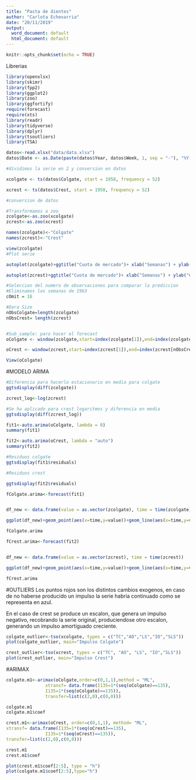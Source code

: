 ```yaml
---
title: "Pasta de dientes"
author: "Carlota Echevarria"
date: "20/11/2019"
output:
  word_document: default
  html_document: default
---
```


```r
knitr::opts_chunk$set(echo = TRUE)
```

Librerias
```r
library(openxlsx)
library(skimr)
library(fpp2)
library(ggplot2)
library(zoo)
library(ggfortify)
require(forecast)
require(xts)
library(readr)
library(tidyverse)
library(dplyr)
library(tsoutliers)
library(TSA)
```


```r
datos<-read.xlsx("data/data.xlsx")
datos$Date <- as.Date(paste(datos$Year, datos$Week, 1, sep = "-"), "%Y-%U-%u")

```




```r
#dividimos la serie en 2 y conversion en datos

xcolgate <- ts(datos$Colgate, start = 1958, frequency = 52)

xcrest <- ts(datos$Crest, start = 1958, frequency = 52)

#conversion de datos

#Transformamos a zoo
zcolgate<-as.zoo(xcolgate)
zcrest<-as.zoo(xcrest)

names(zcolgate)<-"Colgate"
names(zcrest)<-"Crest"

view(zcolgate)
#Plot serie

autoplot(zcolgate)+ggtitle("Cuota de mercado")+ xlab("Semanas") + ylab("Colgate")

autoplot(zcrest)+ggtitle("Cuota de mercado")+ xlab("Semanas") + ylab("Crest")

#Seleccion del numero de observaciones para comparar la prediccion
#Eliminamos las semanas de 1963
cOmit = 16

#Dara Size
nObsColgate=length(zcolgate)
nObsCrest= length(zcrest)


#Sub_sample: para hacer el forecast
oColgate <- window(zcolgate,start=index(zcolgate[1]),end=index(zcolgate[nObsColgate-cOmit])) 

oCrest <- window(zcrest,start=index(zcrest[1]),end=index(zcrest[nObsCrest-cOmit])) 

View(oColgate)


```




#MODELO ARIMA

```r

#Diferencia para hacerlo estacionario en media para colgate
ggtsdisplay(diff(zcolgate))
```

```r
zcrest_log<-log(zcrest)
```




```r
#Se ha aplicado para crest logaritmos y diferencia en media
ggtsdisplay(diff(zcrest_log))
```


```r
fit1<-auto.arima(oColgate, lambda = 0)
summary(fit1)
```







```r
fit2<-auto.arima(oCrest, lambda = "auto")
summary(fit2)
```

```r
#Residuos colgate
ggtsdisplay(fit1$residuals)
```

```r
#Residuos crest

ggtsdisplay(fit2$residuals)
```



```r

fColgate.arima<-forecast(fit1)


df_new <- data.frame(value = as.vector(zcolgate), time = time(zcolgate)) 

ggplot(df_new)+geom_point(aes(x=time,y=value))+geom_line(aes(x=time,y=value))+ geom_forecast(fColgate.arima,alpha=0.4)+xlab("Fecha")+ylab("Colgate")+ggtitle("ARIMA: Predicción Colgate") + theme_bw() 

fColgate.arima
```


```r
fCrest.arima<-forecast(fit2)


df_new <- data.frame(value = as.vector(zcrest), time = time(zcrest)) 

ggplot(df_new)+geom_point(aes(x=time,y=value))+geom_line(aes(x=time,y=value))+ geom_forecast(fCrest.arima,alpha=0.4)+xlab("Fecha")+ylab("Crest")+ggtitle("ARIMA: Predicción Crest") + theme_bw() 

fCrest.arima
```

#OUTLIERS
Los puntos rojos son los distintos cambios exogenos, en caso de no haberse producido un impulso la serie habria continuado como se representa en azul.

En el caso de crest se produce un escalon, que genera un impulso negativo, recobrando la serie original, produciendose otro escalon, generando un impulso amortiguado creciente.
```r
colgate_outlier<-tso(xcolgate, types = c("TC","AO","LS","IO","SLS"))
plot(colgate_outlier, main="Impulso Colgate")

crest_outlier<-tso(xcrest, types = c("TC", "AO", "LS", "IO","SLS"))
plot(crest_outlier, main="Impulso Crest")
```

#ARIMAX




```r
colgate.m1<-arimax(oColgate,order=c(0,1,1),method = "ML",
               xtransf= data.frame(I135=1*(seq(oColgate)==135),
               I135=1*(seq(oColgate)==135)),
               transfer=list(c(2,0),c(0,0)))
```


```r
colgate.m1
colgate.m1$coef
```

```r
crest.m1<-arimax(oCrest, order=c(0,1,1), method= "ML",
xtransf= data.frame(I135=1*(seq(oCrest)==135),
               I135=1*(seq(oCrest)==135)),
transfer=list(c(2,0),c(0,0)))

crest.m1
crest.m1$coef

```


```r
plot(crest.m1$coef[2:5], type = "h")
plot(colgate.m1$coef[2:5],type="h")
```


